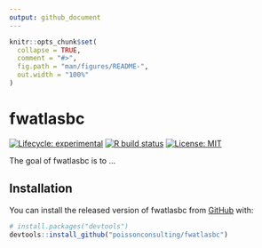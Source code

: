 ```yaml
---
output: github_document
---
```


<!-- README.md is generated from README.Rmd. Please edit that file -->

```r
knitr::opts_chunk$set(
  collapse = TRUE,
  comment = "#>",
  fig.path = "man/figures/README-",
  out.width = "100%"
)
```

# fwatlasbc

<!-- badges: start -->
[![Lifecycle: experimental](https://img.shields.io/badge/lifecycle-experimental-orange.svg)](https://www.tidyverse.org/lifecycle/#experimental)
[![R build status](https://github.com/poissonconsulting/fwatlasbc/workflows/R-CMD-check/badge.svg)](https://github.com/poissonconsulting/fwatlasbc/actions)
[![License: MIT](https://img.shields.io/badge/License-MIT-green.svg)](https://opensource.org/licenses/MIT)
<!-- badges: end -->

The goal of fwatlasbc is to ...

## Installation

You can install the released version of fwatlasbc from [GitHub](https://github.com/) with:

``` r
# install.packages("devtools")
devtools::install_github("poissonconsulting/fwatlasbc")
```
